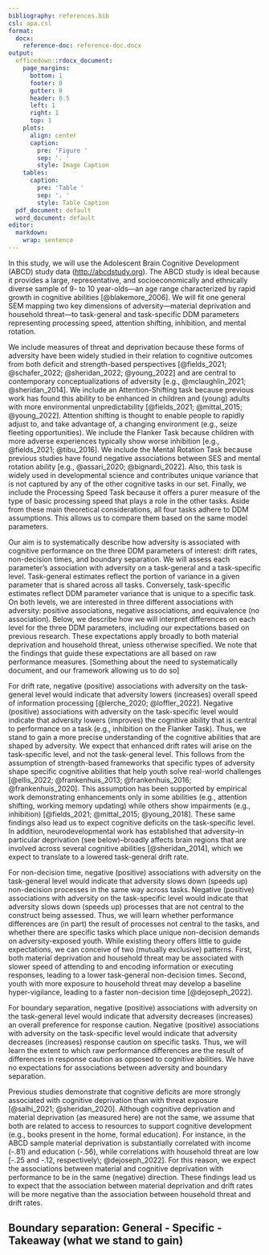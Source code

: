 ```yaml
---
bibliography: references.bib
csl: apa.csl
format: 
  docx:
    reference-doc: reference-doc.docx
output:
  officedown::rdocx_document:
    page_margins:
      bottom: 1
      footer: 0
      gutter: 0
      header: 0.5
      left: 1
      right: 1
      top: 1
    plots:
      align: center
      caption:
        pre: 'Figure '
        sep: '. '
        style: Image Caption
    tables:
      caption:
        pre: 'Table '
        sep: '. '
        style: Table Caption
  pdf_document: default
  word_document: default
editor: 
  markdown: 
    wrap: sentence
---
```

In this study, we will use the Adolescent Brain Cognitive Development (ABCD) study data (<http://abcdstudy.org>). 
The ABCD study is ideal because it provides a large, representative, and socioeconomically and ethnically diverse sample of 9- to 10 year-olds---an age range characterized by rapid growth in cognitive abilities [@blakemore_2006]. 
We will fit one general SEM mapping two key dimensions of adversity---material deprivation and household threat---to task-general and task-specific DDM parameters representing processing speed, attention shifting, inhibition, and mental rotation.

We include measures of threat and deprivation because these forms of adversity have been widely studied in their relation to cognitive outcomes from both deficit and strength-based perspectives [@fields_2021; @schafer_2022; @sheridan_2022; @young_2022] and are central to contemporary conceptualizations of adversity [e.g., @mclaughlin_2021; @sheridan_2014]. 
We include an Attention-Shifting task because previous work has found this ability to be enhanced in children and (young) adults with more environmental unpredictability [@fields_2021; @mittal_2015; @young_2022]. 
Attention shifting is thought to enable people to rapidly adjust to, and take advantage of, a changing environment (e.g., seize fleeting opportunities). 
We include the Flanker Task because children with more adverse experiences typically show worse inhibition [e.g., @fields_2021; @tibu_2016]. 
We include the Mental Rotation Task because previous studies have found negative associations between SES and mental rotation ability [e.g., @assari_2020; @bignardi_2022]. 
Also, this task is widely used in developmental science and contributes unique variance that is not captured by any of the other cognitive tasks in our set. 
Finally, we include the Processing Speed Task because it offers a purer measure of the type of basic processing speed that plays a role in the other tasks. 
Aside from these main theoretical considerations, all four tasks adhere to DDM assumptions. 
This allows us to compare them based on the same model parameters.

Our aim is to systematically describe how adversity is associated with cognitive performance on the three DDM parameters of interest: drift rates, non-decision times, and boundary separation. 
We will assess each parameter's association with adversity on a task-general and a task-specific level. 
Task-general estimates reflect the portion of variance in a given parameter that is shared across all tasks. 
Conversely, task-specific estimates reflect DDM parameter variance that is unique to a specific task. 
On both levels, we are interested in three different associations with adversity: positive associations, negative associations, and equivalence (no association).
Below, we describe how we will interpret differences on each level for the three DDM parameters, including our expectations based on previous research. 
These expectations apply broadly to both material deprivation and household threat, unless otherwise specified. 
We note that the findings that guide these expectations are all based on raw performance measures.
[Something about the need to systematically document, and our framework allowing us to do so]

For drift rate, negative (positive) associations with adversity on the task-general level would indicate that adversity lowers (increases) overall speed of information processing [@lerche_2020; @loffler_2022]. 
Negative (positive) associations with adversity on the task-specific level would indicate that adversity lowers (improves) the cognitive ability that is central to performance on a task (e.g., inhibition on the Flanker Task).
Thus, we stand to gain a more precise understanding of the cognitive abilities that are shaped by adversity.
We expect that enhanced drift rates will arise on the task-specific level, and not the task-general level. 
This follows from the assumption of strength-based frameworks that specific types of adversity shape specific cognitive abilities that help youth solve real-world challenges [@ellis_2022; @frankenhuis_2013; @frankenhuis_2016; @frankenhuis_2020]. 
This assumption has been supported by empirical work demonstrating enhancements only in some abilities (e.g., attention shifting, working memory updating) while others show impairments (e.g., inhibition) [@fields_2021; @mittal_2015; @young_2018].
These same findings also lead us to expect cognitive deficits on the task-specific level.
In addition, neurodevelopmental work has established that adversity--in particular deprivation (see below)--broadly affects brain regions that are involved across several cognitive abilities [@sheridan_2014], which we expect to translate to a lowered task-general drift rate.

For non-decision time, negative (positive) associations with adversity on the task-general level would indicate that adversity slows down (speeds up) non-decision processes in the same way across tasks. 
Negative (positive) associations with adversity on the task-specific level would indicate that adversity slows down (speeds up) processes that are not central to the construct being assessed.
Thus, we will learn whether performance differences are (in part) the result of processes not central to the tasks, and whether there are specific tasks which place unique non-decision demands on adversity-exposed youth.
While existing theory offers little to guide expectations, we can conceive of two (mutually exclusive) patterns. 
First, both material deprivation and household threat may be associated with slower speed of attending to and encoding information or executing responses, leading to a lower task-general non-decision times. 
Second, youth with more exposure to household threat may develop a baseline hyper-vigilance, leading to a faster non-decision time [@dejoseph_2022].

For boundary separation, negative (positive) associations with adversity on the task-general level would indicate that adversity decreases (increases) an overall preference for response caution.
Negative (positive) associations with adversity on the task-specific level would indicate that adversity decreases (increases) response caution on specific tasks.
Thus, we will learn the extent to which raw performance differences are the result of differences in response caution as opposed to cognitive abilities.
We have no expectations for associations between adversity and boundary separation.

Previous studies demonstrate that cognitive deficits are more strongly associated with cognitive deprivation than with threat exposure [@salhi_2021; @sheridan_2020].
Although cognitive deprivation and material deprivation (as measured here) are not the same, we assume that both are related to access to resources to support cognitive development (e.g., books present in the home, formal education).
For instance, in the ABCD sample material deprivation is substantially correlated with income (-.81) and education (-.56), while correlations with household threat are low [-.25 and -.12, respectively\; @dejoseph_2022].
For this reason, we expect the associations between material and cognitive deprivation with performance to be in the same (negative) direction.
These findings lead us to expect that the association between material deprivation and drift rates will be more negative than the association between household threat and drift rates.


## Boundary separation: General - Specific - Takeaway (what we stand to gain)
